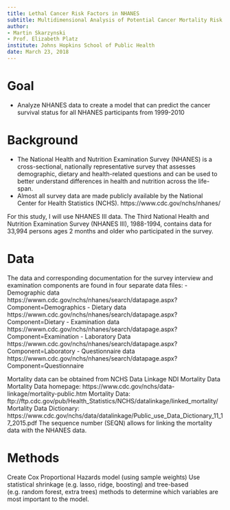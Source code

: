 ```yaml
---
title: Lethal Cancer Risk Factors in NHANES
subtitle: Multidimensional Analysis of Potential Cancer Mortality Risk Factors in the National Health and Nutrition Examination Survey
author:
- Martin Skarzynski
- Prof. Elizabeth Platz
institute: Johns Hopkins School of Public Health
date: March 23, 2018
---
```


# Goal

- Analyze NHANES data to create a model that can predict the cancer survival status for all NHANES participants from 1999-2010


# Background
- The National Health and Nutrition Examination Survey (NHANES) is a cross-sectional, nationally representative survey that assesses demographic, dietary and health-related questions and can be used to better understand differences in health and nutrition across the life-span.
- Almost all survey data are made publicly available by the National Center for Health Statistics (NCHS).
https://www.cdc.gov/nchs/nhanes/

For this study, I will use NHANES III data. The Third National Health and Nutrition Examination Survey (NHANES III), 1988-1994, contains data for 33,994 persons ages 2 months and older who participated in the survey.

# Data
The data and corresponding documentation for the survey interview and examination components are found in four separate data files:
- Demographic data https://wwwn.cdc.gov/nchs/nhanes/search/datapage.aspx?Component=Demographics
- Dietary data https://wwwn.cdc.gov/nchs/nhanes/search/datapage.aspx?Component=Dietary
- Examination data https://wwwn.cdc.gov/nchs/nhanes/search/datapage.aspx?Component=Examination
- Laboratory Data https://wwwn.cdc.gov/nchs/nhanes/search/datapage.aspx?Component=Laboratory
- Questionnaire data https://wwwn.cdc.gov/nchs/nhanes/search/datapage.aspx?Component=Questionnaire

Mortality data can be obtained from NCHS Data Linkage NDI Mortality Data
Mortality Data homepage: https://www.cdc.gov/nchs/data-linkage/mortality-public.htm
Mortality Data: ftp://ftp.cdc.gov/pub/Health_Statistics/NCHS/datalinkage/linked_mortality/
Mortality Data Dictionary: https://www.cdc.gov/nchs/data/datalinkage/Public_use_Data_Dictionary_11_17_2015.pdf
The sequence number (SEQN) allows for linking the mortality data with the NHANES data.

# Methods

Create Cox Proportional Hazards model (using sample weights)
Use statistical shrinkage (e.g. lasso, ridge, boosting) and tree-based (e.g. random forest, extra trees) methods to determine which variables are most important to the model.




